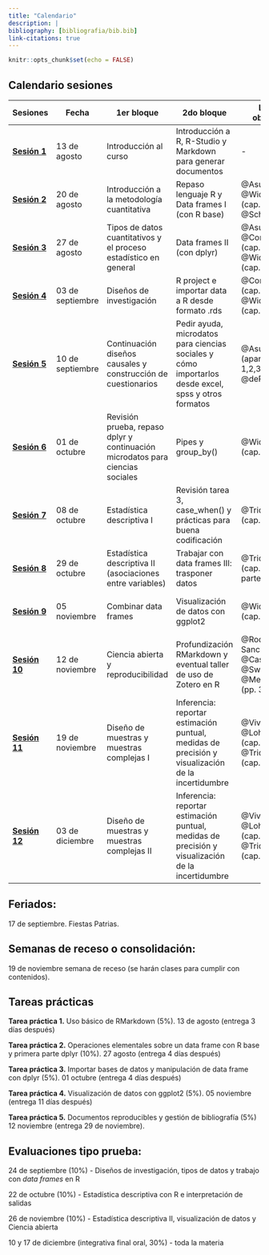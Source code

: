 ```yaml
---
title: "Calendario"
description: |
bibliography: [bibliografia/bib.bib]
link-citations: true
---
```


```r
knitr::opts_chunk$set(echo = FALSE)
```


## Calendario sesiones

|  Sesiones | Fecha  |  1er bloque | 2do bloque | Lectura obligatoria  | Lectura complementaria |
|---|---|---|---|---|---|
| [**Sesión 1**]()  |  13 de agosto | Introducción al curso | Introducción a R, R-Studio y Markdown para generar documentos | - | - |   
| [**Sesión 2**]() | 20 de agosto | Introducción a la metodología cuantitativa | Repaso lenguaje R y Data frames I (con R base)  |  @Asun2006a, @Wickham2021 (cap. 1 y 2) y @Schmitter2013 | @Corbetta2007 (cap. 1 y 2)  |
| [**Sesión 3**]()|  27 de agosto | Tipos de datos cuantitativos y el proceso estadístico en general | Data frames II (con dplyr) |  @Asun2006a, @Corbetta2007 (cap. 3)  y @Wickham2021 (cap. 5) | @Agresti2018 (cap. 1 y 2)  |
| [**Sesión 4**]() |  03 de septiembre | Diseños de investigación | R project e importar data a R desde formato .rds |  @Corbetta2007 (cap. 4) y @Wickham2021 (cap. 8) | @Babbie2014 (cap. 8)  |  |
| [**Sesión 5**]() |  10 de septiembre | Continuación diseños causales y construcción de cuestionarios | Pedir ayuda, microdatos para ciencias sociales y cómo importarlos desde excel, spss y otros formatos| @Asun2006 (apartados 1,2,3,4,6), @deRada2007 | @Babbie2014 (cap. 9), @Corbetta2007 (cap. 5) y @Wickham2021 (cap. 11) |
| [**Sesión 6**]() | 01 de octubre  | Revisión prueba, repaso dplyr y continuación microdatos para ciencias sociales | Pipes y group_by() | @Wickham2021 (cap. 18) |  |
 [**Sesión 7**]() | 08 de octubre  | Estadística descriptiva I   | Revisión tarea 3, case_when() y prácticas para buena codificación | @Triola2009 (cap. 2 y 3) |  @Agresti2018 (cap. 2), @Moore2005 y [Carr (2021)](https://waterdata.usgs.gov/blog/intro-best-practices/) |
 [**Sesión 8**]() | 29 de octubre   | Estadística descriptiva II (asociaciones entre variables)   | Trabajar con data frames III: trasponer datos | @Triola2009 (cap. 10, solo parte 1) |  @Agresti2018 (cap. 3) y @Moore2005 |
| [**Sesión 9**]() | 05 noviembre   | Combinar data frames  | Visualización de datos con ggplot2 | @Wickham2021 (cap. 3) |   @Agresti2018 (cap. 2) y @Moore2005 (cap. 1.3 y 2.1) |
[**Sesión 10**]() | 12 de noviembre | Ciencia abierta y reproducibilidad  | Profundización RMarkdown y eventual taller de uso de Zotero en R  | @Rodriguez-Sanchez2016, @Castillo2021, @Swartz2008, @Merton1977 (pp. 355-368) | @Breznau2021, @Healy2018 |
[**Sesión 11**]() | 19 de noviembre   | Diseño de muestras y muestras complejas I |  Inferencia: reportar estimación puntual, medidas de precisión y visualización de la incertidumbre  | @Vivanco2006, @Lohr2000 (cap. 2 y 7) y @Triola2009 (cap. 7) |  @Lumley2011 (Cap. 1, 2 y 3)   |
| [**Sesión 12**]() | 03 de diciembre   | Diseño de muestras y muestras complejas II |  Inferencia: reportar estimación puntual, medidas de precisión y visualización de la incertidumbre  | @Vivanco2006, @Lohr2000 (cap. 2 y 7) y @Triola2009 (cap. 7) |  @Lumley2011 (Cap. 1, 2 y 3)   |

## Feriados:

17 de septiembre. Fiestas Patrias. 

## Semanas de receso o consolidación:

19 de noviembre semana de receso (se harán clases para cumplir con contenidos).

## Tareas prácticas

**Tarea práctica 1.** Uso básico de RMarkdown (5%).	13 de agosto (entrega 3 días después)

**Tarea práctica 2.**	Operaciones elementales sobre un data frame con R base y primera parte dplyr (10%).	27 agosto (entrega 4 días después)

**Tarea práctica 3.**	Importar bases de datos y manipulación de data frame con dplyr (5%). 01 octubre (entrega 4 días después)

**Tarea práctica 4.**	Visualización de datos con ggplot2 (5%). 05 noviembre (entrega 11 días después)

**Tarea práctica 5.** Documentos reproducibles y gestión de bibliografía (5%) 12 noviembre (entrega 29 de noviembre).


## Evaluaciones tipo prueba:

24 de septiembre (10%) - Diseños de investigación, tipos de datos y trabajo con *data frames* en R

22 de octubre (10%) - Estadística descriptiva con R e interpretación de salidas

26 de noviembre (10%) - Estadística descriptiva II, visualización de datos y Ciencia abierta

10 y 17 de diciembre (integrativa final oral, 30%) - toda la materia

